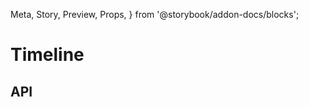  Meta,
  Story,
  Preview,
  Props,
} from '@storybook/addon-docs/blocks';

<Meta title="Components/Timeline" component={Timeline} />

# Timeline

<Preview>
  <Story name="default">
    <Timeline
      entries={[
        {
          ref: '5eca9347f0046b20503a39e7',
          modifiedOn: '2020-05-24T15:31:20.187Z',
          target: 'friends',
          op: 'Delete',
          modified: {
            'friends%2E0%2Ename': {
              prev: 'Henry',
              curr: 'Ricky',
            },
            'friends%2E1%2Ename': {
              prev: 'Henry',
              curr: 'Ricky',
            },
          },
          modifiedBy: {
            id: '5eca9347f0046b20503a39e6',
            firstName: 'Mike',
            lastName: 'Ibberson',
            email: 'mibberson@3merge.ca',
          },
        },
        {
          ref: '5eca9347f0046b20503a39e7',
          modifiedOn: '2020-05-24T15:31:20.100Z',
          target: 'friends',
          op: 'Update',
          modified: {
            'friends%2E0%2Ename': {
              prev: 'Henry',
              curr: 'Ricky',
            },
            'friends%2E1%2Ename': {
              prev: 'Henry',
              curr: 'Ricky',
            },
          },
          modifiedBy: {
            id: '5eca9347f0046b20503a39e6',
            firstName: 'Mike',
            lastName: 'Ibberson',
            email: 'mibberson@3merge.ca',
          },
        },
        {
          ref: '5eca9347f0046b20503a39e7',
          modifiedOn: '2020-05-24T15:31:20.025Z',
          target: 'friends',
          op: 'Create',
          modified: {
            'friends%2E0%2Ename': {
              prev: 'Henry',
              curr: 'Ricky',
            },
            'friends%2E1%2Ename': {
              prev: 'Henry',
              curr: 'Ricky',
            },
          },
          modifiedBy: {
            id: '5eca9347f0046b20503a39e6',
            firstName: 'Mike',
            lastName: 'Ibberson',
            email: 'mibberson@3merge.ca',
          },
        },
        {
          ref: '5eca9347f0046b20503a39e7',
          modifiedOn: '2020-05-24T15:31:19.966Z',
          target: 'friends',
          op: 'Create',
          modified: {
            'friends%2E0%2Ename': {
              prev: 'Henry',
              curr: 'Ricky',
            },
            'friends%2E1%2Ename': {
              prev: 'Henry',
              curr: 'Ricky',
            },
          },
          modifiedBy: {
            id: '5eca9347f0046b20503a39e6',
            firstName: 'Mike',
            lastName: 'Ibberson',
            email: 'mibberson@3merge.ca',
          },
        },
        {
          ref: '5eca9347f0046b20503a39e7',
          modifiedOn: '2020-05-24T15:31:19.916Z',
          target: 'friends',
          op: 'Create',
          modified: {
            'friends%2E0%2Ename': {
              prev: 'Henry',
              curr: 'Ricky',
            },
            'friends%2E1%2Ename': {
              prev: 'Henry',
              curr: 'Ricky',
            },
          },
          modifiedBy: {
            id: '5eca9347f0046b20503a39e6',
            firstName: 'Mike',
            lastName: 'Ibberson',
            email: 'mibberson@3merge.ca',
          },
        },
        {
          diff: {
            kind: 'N',
            path: ['details', 'with'],
            lhs: 'Foo',
            rhs: 'Bar',
          },
          modifiedBy: 'Mike Ibberson',
          modifiedOn: '2020-05-24T15:31:19.916Z',
        },
        {
          diff: {
            kind: 'E',
            path: ['details', 'number'],
            lhs: 2,
            rhs: 10,
          },
          modifiedBy: 'Mike Ibberson',
          modifiedOn: '2020-05-24T15:31:19.916Z',
        },
      ]}
    />
  </Story>
  <Story name="old">
    <Old
      entries={[
        {
          ref: '5eca9347f0046b20503a39e7',
          modifiedOn: '2020-05-24T15:31:20.187Z',
          target: 'friends',
          op: 'Delete',
          modified: {
            'friends%2E0%2Ename': {
              prev: 'Henry',
              curr: 'Ricky',
            },
            'friends%2E1%2Ename': {
              prev: 'Henry',
              curr: 'Ricky',
            },
          },
          modifiedBy: {
            id: '5eca9347f0046b20503a39e6',
            firstName: 'Mike',
            lastName: 'Ibberson',
            email: 'mibberson@3merge.ca',
          },
        },
        {
          ref: '5eca9347f0046b20503a39e7',
          modifiedOn: '2020-05-24T15:31:20.100Z',
          target: 'friends',
          op: 'Update',
          modified: {
            'friends%2E0%2Ename': {
              prev: 'Henry',
              curr: 'Ricky',
            },
            'friends%2E1%2Ename': {
              prev: 'Henry',
              curr: 'Ricky',
            },
          },
          modifiedBy: {
            id: '5eca9347f0046b20503a39e6',
            firstName: 'Mike',
            lastName: 'Ibberson',
            email: 'mibberson@3merge.ca',
          },
        },
        {
          ref: '5eca9347f0046b20503a39e7',
          modifiedOn: '2020-05-24T15:31:20.025Z',
          target: 'friends',
          op: 'Create',
          modified: {
            'friends%2E0%2Ename': {
              prev: 'Henry',
              curr: 'Ricky',
            },
            'friends%2E1%2Ename': {
              prev: 'Henry',
              curr: 'Ricky',
            },
          },
          modifiedBy: {
            id: '5eca9347f0046b20503a39e6',
            firstName: 'Mike',
            lastName: 'Ibberson',
            email: 'mibberson@3merge.ca',
          },
        },
        {
          ref: '5eca9347f0046b20503a39e7',
          modifiedOn: '2020-05-24T15:31:19.966Z',
          target: 'friends',
          op: 'Create',
          modified: {
            'friends%2E0%2Ename': {
              prev: 'Henry',
              curr: 'Ricky',
            },
            'friends%2E1%2Ename': {
              prev: 'Henry',
              curr: 'Ricky',
            },
          },
          modifiedBy: {
            id: '5eca9347f0046b20503a39e6',
            firstName: 'Mike',
            lastName: 'Ibberson',
            email: 'mibberson@3merge.ca',
          },
        },
        {
          ref: '5eca9347f0046b20503a39e7',
          modifiedOn: '2020-05-24T15:31:19.916Z',
          target: 'friends',
          op: 'Create',
          modified: {
            'friends%2E0%2Ename': {
              prev: 'Henry',
              curr: 'Ricky',
            },
            'friends%2E1%2Ename': {
              prev: 'Henry',
              curr: 'Ricky',
            },
          },
          modifiedBy: {
            id: '5eca9347f0046b20503a39e6',
            firstName: 'Mike',
            lastName: 'Ibberson',
            email: 'mibberson@3merge.ca',
          },
        },
      ]}
    />
  </Story>
</Preview>

## API

<Props of={Timeline} />
